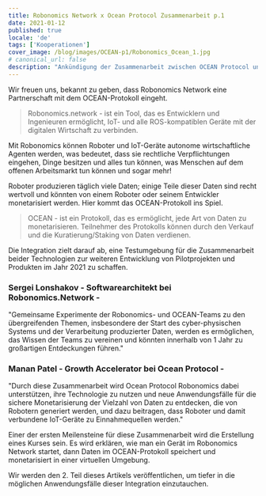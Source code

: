 ```yaml
---
title: Robonomics Network x Ocean Protocol Zusammenarbeit p.1
date: 2021-01-12
published: true
locale: 'de'
tags: ['Kooperationen']
cover_image: /blog/images/OCEAN-p1/Robonomics_Ocean_1.jpg
# canonical_url: false
description: "Ankündigung der Zusammenarbeit zwischen OCEAN Protocol und Robonomics Network"
---
```


Wir freuen uns, bekannt zu geben, dass Robonomics Network eine Partnerschaft mit dem OCEAN-Protokoll eingeht.

> Robonomics.network - ist ein Tool, das es Entwicklern und Ingenieuren ermöglicht, IoT- und alle ROS-kompatiblen Geräte mit der digitalen Wirtschaft zu verbinden.

Mit Robonomics können Roboter und IoT-Geräte autonome wirtschaftliche Agenten werden, was bedeutet, dass sie rechtliche Verpflichtungen eingehen, Dinge besitzen und alles tun können, was Menschen auf dem offenen Arbeitsmarkt tun können und sogar mehr!

Roboter produzieren täglich viele Daten; einige Teile dieser Daten sind recht wertvoll und könnten von einem Roboter oder seinem Entwickler monetarisiert werden. Hier kommt das OCEAN-Protokoll ins Spiel.

> OCEAN - ist ein Protokoll, das es ermöglicht, jede Art von Daten zu monetarisieren. Teilnehmer des Protokolls können durch den Verkauf und die Kuratierung/Staking von Daten verdienen.

Die Integration zielt darauf ab, eine Testumgebung für die Zusammenarbeit beider Technologien zur weiteren Entwicklung von Pilotprojekten und Produkten im Jahr 2021 zu schaffen.

<TextCard image="/avatars/Sergei-Lonshakov.jpg" back="transparent">

### Sergei Lonshakov - Softwarearchitekt bei Robonomics.Network -

"Gemeinsame Experimente der Robonomics- und OCEAN-Teams zu den übergreifenden Themen, insbesondere der Start des cyber-physischen Systems und der Verarbeitung produzierter Daten, werden es ermöglichen, das Wissen der Teams zu vereinen und könnten innerhalb von 1 Jahr zu großartigen Entdeckungen führen."

</TextCard>

<TextCard image="/avatars/Manan-Patel.jpg" back="transparent">

### Manan Patel - Growth Accelerator bei Ocean Protocol -

"Durch diese Zusammenarbeit wird Ocean Protocol Robonomics dabei unterstützen, ihre Technologie zu nutzen und neue Anwendungsfälle für die sichere Monetarisierung der Vielzahl von Daten zu entdecken, die von Robotern generiert werden, und dazu beitragen, dass Roboter und damit verbundene IoT-Geräte zu Einnahmequellen werden."

</TextCard>

Einer der ersten Meilensteine für diese Zusammenarbeit wird die Erstellung eines Kurses sein.
Es wird erklären, wie man ein Gerät im Robonomics Network startet, dann Daten im OCEAN-Protokoll speichert und monetarisiert in einer virtuellen Umgebung.

Wir werden den 2. Teil dieses Artikels veröffentlichen, um tiefer in die möglichen Anwendungsfälle dieser Integration einzutauchen.